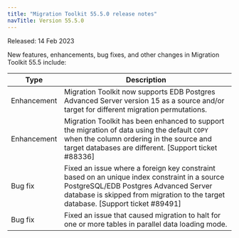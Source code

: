 ```yaml
---
title: "Migration Toolkit 55.5.0 release notes"
navTitle: Version 55.5.0
---
```


Released: 14 Feb 2023

New features, enhancements, bug fixes, and other changes in Migration Toolkit 55.5 include:

|     Type     |                                                                                                                                                                                         Description                                                                                                                                                                                         |
| ------------ | ------------------------------------------------------------------------------------------------------------------------------------------------------------------------------------------------------------------------------------------------------------------------------------------------------------------------------------------------------------------------------------------- |
| Enhancement  | Migration Toolkit now supports EDB Postgres Advanced Server version 15 as a source and/or target for different migration permutations. |
| Enhancement | Migration Toolkit has been enhanced to support the migration of data using the default `COPY` when the column ordering in the source and target databases are different. [Support ticket #88336] |
| Bug fix | Fixed an issue where a foreign key constraint based on an unique index constraint in a source PostgreSQL/EDB Postgres Advanced Server database is skipped from migration to the target database. [Support ticket #89491] |
| Bug fix | Fixed an issue that caused migration to halt for one or more tables in parallel data loading mode. |

